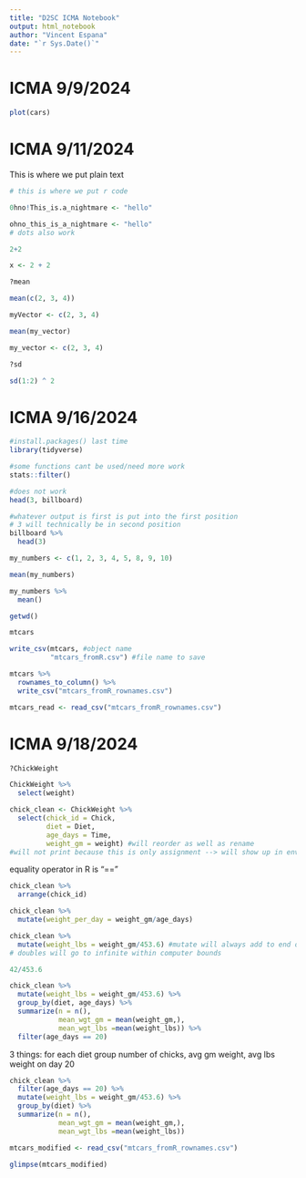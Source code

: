```yaml
---
title: "D2SC ICMA Notebook"
output: html_notebook
author: "Vincent Espana"
date: "`r Sys.Date()`"
---
```


# ICMA 9/9/2024 

```r
plot(cars)
```

# ICMA 9/11/2024

This is where we put plain text

```r
# this is where we put r code
```

```r
0hno!This_is.a_nightmare <- "hello"
```

```r
ohno_this_is_a_nightmare <- "hello"
# dots also work
```

```r
2+2
```
```r
x <- 2 + 2
```

```r
?mean
```

```r
mean(c(2, 3, 4))
```

```r
myVector <- c(2, 3, 4)
```

```r
mean(my_vector)
```
```r
my_vector <- c(2, 3, 4)
```

```r
?sd
```

```r
sd(1:2) ^ 2
```
# ICMA 9/16/2024

```r
#install.packages() last time
library(tidyverse)
```

```r
#some functions cant be used/need more work
stats::filter()
```

```r
#does not work
head(3, billboard)
```


```r
#whatever output is first is put into the first position
# 3 will technically be in second position
billboard %>%
  head(3)
```

```r
my_numbers <- c(1, 2, 3, 4, 5, 8, 9, 10)
```

```r
mean(my_numbers)
```
```r
my_numbers %>%
  mean()
```
```r
getwd()
```

```r
mtcars
```

```r
write_csv(mtcars, #object name
          "mtcars_fromR.csv") #file name to save

```

```r
mtcars %>%
  rownames_to_column() %>%
  write_csv("mtcars_fromR_rownames.csv")
```

```r
mtcars_read <- read_csv("mtcars_fromR_rownames.csv")
```
# ICMA 9/18/2024

```r
?ChickWeight
```

```r
ChickWeight %>%
  select(weight)
```

```r
chick_clean <- ChickWeight %>%
  select(chick_id = Chick,
         diet = Diet,
         age_days = Time,
         weight_gm = weight) #will reorder as well as rename
#will not print because this is only assignment --> will show up in environment
```

equality operator in R is "=="

```r
chick_clean %>%
  arrange(chick_id)
```

```r
chick_clean %>%
  mutate(weight_per_day = weight_gm/age_days)
```

```r
chick_clean %>%
  mutate(weight_lbs = weight_gm/453.6) #mutate will always add to end of dataset 
# doubles will go to infinite within computer bounds

```

```r
42/453.6
```
```r
chick_clean %>%
  mutate(weight_lbs = weight_gm/453.6) %>%
  group_by(diet, age_days) %>%
  summarize(n = n(),
            mean_wgt_gm = mean(weight_gm,),
            mean_wgt_lbs =mean(weight_lbs)) %>%
  filter(age_days == 20)
```

3 things:
for each diet group
number of chicks, avg gm weight, avg lbs weight
on day 20

```r
chick_clean %>%
  filter(age_days == 20) %>%
  mutate(weight_lbs = weight_gm/453.6) %>%
  group_by(diet) %>%
  summarize(n = n(),
            mean_wgt_gm = mean(weight_gm,),
            mean_wgt_lbs =mean(weight_lbs))
```

```r
mtcars_modified <- read_csv("mtcars_fromR_rownames.csv")
```

```r
glimpse(mtcars_modified)
```

